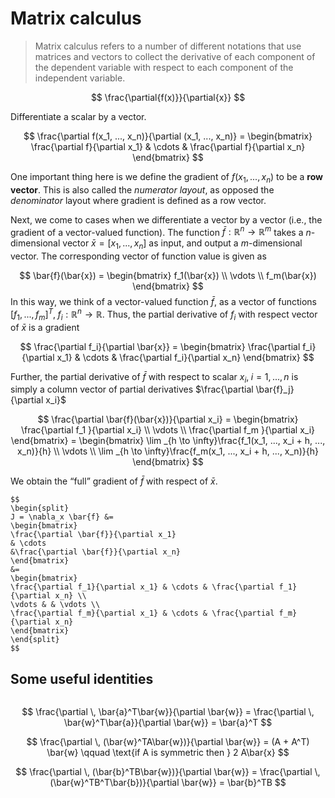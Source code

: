 
# Matrix calculus  



> Matrix calculus refers to a number of different notations that use matrices and vectors to collect the derivative of each component of the dependent variable with respect to each component of the independent variable. 

$$
\frac{\partial{f(x)}}{\partial{x}} 
$$


Differentiate a scalar by a vector. 

$$
\frac{\partial f(x_1, ..., x_n)}{\partial (x_1, ..., x_n)}
= 
\begin{bmatrix}
\frac{\partial f}{\partial x_1} & \cdots & \frac{\partial f}{\partial x_n}
\end{bmatrix}
$$

One important thing here is we define the gradient of $f(x_1, ..., x_n)$ to be a **row vector**. This is also called the *numerator layout*, as opposed the *denominator* layout where gradient is defined as a row vector.  


Next, we come to cases when we differentiate a vector by a vector (i.e., the gradient of a vector-valued function). The function $\bar{f}: \mathbb{R}^n \rightarrow \mathbb{R}^m$ takes a $n$-dimensional vector $\bar{x} = [x_1, ..., x_n]$ as input, and output a $m$-dimensional vector. The corresponding vector of function value is given as  

$$
\bar{f}(\bar{x}) = 
\begin{bmatrix}
f_1(\bar{x}) \\
\vdots \\
f_m(\bar{x})
\end{bmatrix}
$$
In this way, we think of a vector-valued function $\bar{f}$, as a vector of functions $[f_1, ..., f_m]^T, \; f_i: \mathbb{R}^n \rightarrow \mathbb{R}$. Thus, the partial derivative of $f_i$ with respect vector of $\bar{x}$ is a gradient 

$$
\frac{\partial f_i}{\partial \bar{x}} =
\begin{bmatrix}
\frac{\partial f_i}{\partial x_1} & \cdots & \frac{\partial f_i}{\partial x_n}
\end{bmatrix}
$$

Further, the partial derivative of $\bar{f}$ with respect to scalar $x_i, \; i = 1,...,n$ is simply a column vector of partial derivatives $\frac{\partial \bar{f}_j}{\partial x_i}$  

$$
\frac{\partial \bar{f}(\bar{x})}{\partial x_i} = 
\begin{bmatrix}
\frac{\partial f_1 }{\partial x_i} \\
\vdots \\
\frac{\partial f_m }{\partial x_i}
\end{bmatrix} 
= 
\begin{bmatrix}
\lim _{h \to \infty}\frac{f_1(x_1, ..., x_i + h, ..., x_n)}{h} \\
\vdots \\
\lim _{h \to \infty}\frac{f_m(x_1, ..., x_i + h, ..., x_n)}{h} 
\end{bmatrix}
$$

We obtain the "full" gradient of $\bar{f}$ with respect of $\bar{x}$. 


```definition
$$
\begin{split}
J = \nabla_x \bar{f} &=
\begin{bmatrix}
\frac{\partial \bar{f}}{\partial x_1} 
& \cdots 
&\frac{\partial \bar{f}}{\partial x_n}
\end{bmatrix}
&=
\begin{bmatrix}
\frac{\partial f_1}{\partial x_1} & \cdots & \frac{\partial f_1}{\partial x_n} \\
\vdots & & \vdots \\ 
\frac{\partial f_m}{\partial x_1} & \cdots & \frac{\partial f_m}{\partial x_n}
\end{bmatrix}
\end{split}
$$
```

## Some useful identities 

```proposition

```



$$
\frac{\partial \, \bar{a}^T\bar{w}}{\partial \bar{w}} = \frac{\partial \, \bar{w}^T\bar{a}}{\partial \bar{w}} = \bar{a}^T
$$

$$
\frac{\partial \, (\bar{w}^TA\bar{w})}{\partial \bar{w}} = (A + A^T) \bar{w}  \qquad \text{if A is symmetric then } 2 A\bar{x}  
$$

$$
\frac{\partial \, (\bar{b}^TB\bar{w})}{\partial \bar{w}}  = \frac{\partial \, (\bar{w}^TB^T\bar{b})}{\partial \bar{w}} = \bar{b}^TB
$$

